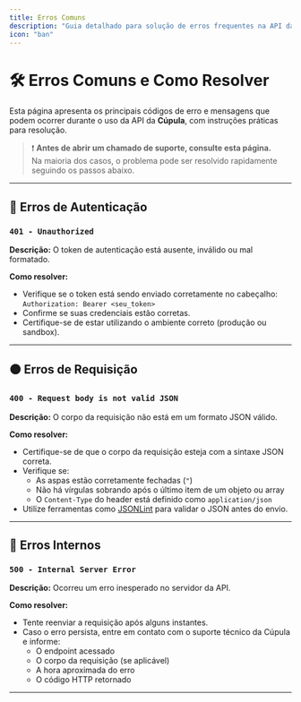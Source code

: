 ```yaml
---
title: Erros Comuns
description: "Guia detalhado para solução de erros frequentes na API da Cúpula."
icon: "ban"
---
```


# 🛠️ Erros Comuns e Como Resolver

Esta página apresenta os principais códigos de erro e mensagens que podem ocorrer durante o uso da API da **Cúpula**, com instruções práticas para resolução.

> ❗ **Antes de abrir um chamado de suporte, consulte esta página.**  
> Na maioria dos casos, o problema pode ser resolvido rapidamente seguindo os passos abaixo.

---

## 🔴 Erros de Autenticação

### `401 - Unauthorized`

**Descrição:** O token de autenticação está ausente, inválido ou mal formatado.

**Como resolver:**

- Verifique se o token está sendo enviado corretamente no cabeçalho:  
  `Authorization: Bearer <seu_token>`
- Confirme se suas credenciais estão corretas.
- Certifique-se de estar utilizando o ambiente correto (produção ou sandbox).

---

## 🟠 Erros de Requisição

### `400 - Request body is not valid JSON`

**Descrição:** O corpo da requisição não está em um formato JSON válido.

**Como resolver:**

- Certifique-se de que o corpo da requisição esteja com a sintaxe JSON correta.
- Verifique se:
  - As aspas estão corretamente fechadas (`"`)
  - Não há vírgulas sobrando após o último item de um objeto ou array
  - O `Content-Type` do header está definido como `application/json`
- Utilize ferramentas como [JSONLint](https://jsonlint.com/) para validar o JSON antes do envio.

---

## 🔧 Erros Internos

### `500 - Internal Server Error`

**Descrição:** Ocorreu um erro inesperado no servidor da API.

**Como resolver:**

- Tente reenviar a requisição após alguns instantes.
- Caso o erro persista, entre em contato com o suporte técnico da Cúpula e informe:
  - O endpoint acessado
  - O corpo da requisição (se aplicável)
  - A hora aproximada do erro
  - O código HTTP retornado
---